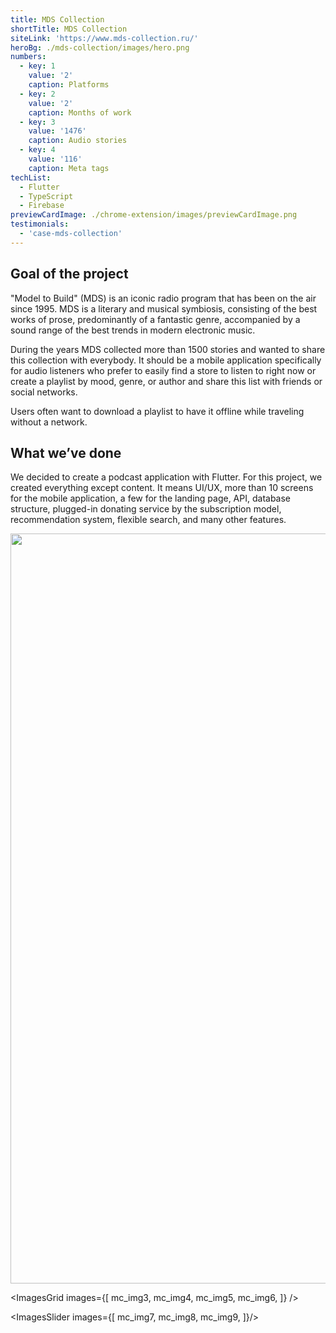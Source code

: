 ```yaml
---
title: MDS Collection
shortTitle: MDS Collection
siteLink: 'https://www.mds-collection.ru/'
heroBg: ./mds-collection/images/hero.png
numbers:
  - key: 1
    value: '2'
    caption: Platforms
  - key: 2
    value: '2'
    caption: Months of work
  - key: 3
    value: '1476'
    caption: Audio stories
  - key: 4
    value: '116'
    caption: Meta tags
techList:
  - Flutter
  - TypeScript
  - Firebase
previewCardImage: ./chrome-extension/images/previewCardImage.png
testimonials:
  - 'case-mds-collection'
---
```



## <Highlight>Goal</Highlight> of the project

"Model to Build" (MDS) is an iconic radio program that has been on the air since 1995. MDS is a literary and musical symbiosis, consisting of the best works of prose, predominantly of a fantastic genre, accompanied by a sound range of the best trends in modern electronic music.

During the years MDS collected more than 1500 stories and wanted to share this collection with everybody.
It should be a mobile application specifically for audio listeners who prefer to easily find a store to listen to right now or create a playlist by mood, genre, or author and share this list with friends or social networks.

Users often want to download a playlist to have it offline while traveling without a network.

## What we’ve done

We decided to create a podcast application with Flutter. For this project, we created everything except content. It means UI/UX, more than 10 screens for the mobile application, a few for the landing page, API, database structure, plugged-in donating service by the subscription model, recommendation system, flexible search, and many other features.

<ExpandedImage
  src={expanded}
/>

<img width="1200" src="./mds-collection/images/2.jpg"/>

<ImagesGrid
  images={[
    mc_img3,
    mc_img4,
    mc_img5,
    mc_img6,
  ]}
/>

<ImagesSlider images={[
  mc_img7,
  mc_img8,
  mc_img9,
]}/>


